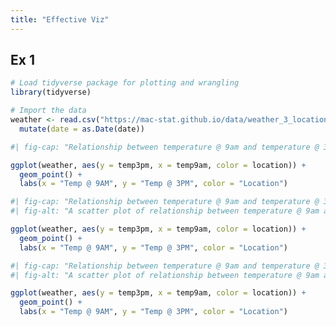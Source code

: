 ```yaml
---
title: "Effective Viz"
---
```


## Ex 1

```r
# Load tidyverse package for plotting and wrangling
library(tidyverse)

# Import the data
weather <- read.csv("https://mac-stat.github.io/data/weather_3_locations.csv") |> 
  mutate(date = as.Date(date))
```

```r
#| fig-cap: "Relationship between temperature @ 9am and temperature @ 3pm at 3 different Austrilian locations."

ggplot(weather, aes(y = temp3pm, x = temp9am, color = location)) + 
  geom_point() + 
  labs(x = "Temp @ 9AM", y = "Temp @ 3PM", color = "Location")
```

```r
#| fig-cap: "Relationship between temperature @ 9am and temperature @ 3pm at 3 different Austrilian locations."
#| fig-alt: "A scatter plot of relationship between temperature @ 9am and temperature @ 3pm at 3 different Austrilian locations, namely, Hobart, Uluru, and Wollongong.  The relationship for the 3 locations are positive and strong with Uluru hold the strongest relationship."

ggplot(weather, aes(y = temp3pm, x = temp9am, color = location)) + 
  geom_point() + 
  labs(x = "Temp @ 9AM", y = "Temp @ 3PM", color = "Location")
```


```r
#| fig-cap: "Relationship between temperature @ 9am and temperature @ 3pm at 3 different Austrilian locations."
#| fig-alt: "A scatter plot of relationship between temperature @ 9am and temperature @ 3pm at 3 different Austrilian locations, namely, Hobart, Uluru, and Wollongong.  The relationship for the 3 locations are positive and strong with Uluru hold the strongest relationship."

ggplot(weather, aes(y = temp3pm, x = temp9am, color = location)) + 
  geom_point() + 
  labs(x = "Temp @ 9AM", y = "Temp @ 3PM", color = "Location")
```
